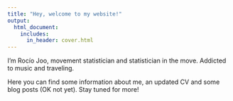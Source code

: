 ```yaml
---
title: "Hey, welcome to my website!"
output:
  html_document:
    includes:
      in_header: cover.html
---
```


I'm Rocío Joo, movement statistician and statistician in the move. Addicted to music and traveling. 

Here you can find some information about me, an updated CV and some blog posts (OK not yet). Stay tuned for more!